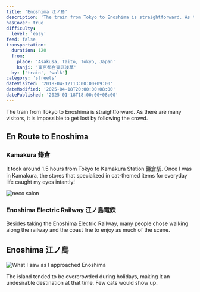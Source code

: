 ```yaml
---
title: 'Enoshima 江ノ島'
description: 'The train from Tokyo to Enoshima is straightforward. As there are many visitors, it is impossible to get lost by following the crowd.'
hasCover: true
difficulty:
  level: 'easy'
feed: false
transportation:
  duration: 120
  from:
    place: 'Asakusa, Taito, Tokyo, Japan'
    kanji: '東京都台東区淺草'
  by: ['train', 'walk']
category: 'streets'
dateVisited: '2018-04-12T13:00:00+09:00'
dateModified: '2025-04-18T20:00:00+08:00'
datePublished: '2025-01-18T18:00:00+08:00'
---
```



The train from Tokyo to Enoshima is straightforward. As there are many visitors, it is impossible to get lost by following the crowd.

<Abstract transportation={frontmatter.transportation} />

## En Route to Enoshima

### Kamakura 鎌倉

It took around 1.5 hours from Tokyo to Kamakura Station 鎌倉駅. Once I was in Kamakura, the stores that specialized in cat-themed items for everyday life caught my eyes intantly!

![neco salon](@assets/enoshima/necoSalon.jpg)

### Enoshima Electric Railway 江ノ島電鉄

Besides taking the Enoshima Electric Railway, many people chose walking along the railway and the coast line to enjoy as much of the scene.

## Enoshima 江ノ島

![What I saw as I approached Enoshima](@assets/enoshima/arriving.jpg)

The island tended to be overcrowded during holidays, making it an undesirable destination at that time. Few cats would show up.
